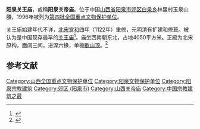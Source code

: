 {{coord|37|55|33|N|113|36|35|E|display=title|scale:10000}}
{{文物保护单位
| 级别 = 全国
| 名称 = 关王庙
| 图片 = 
| 所在 = [[山西省|山西省]][[阳泉市|阳泉市]]
| 分类 = 古建筑
| 时代 = 宋
| 编号 = [[第四批全国重点文物保护单位|第四批]]第99项
| 登录 = 1996年11月20日
}}
'''阳泉关王庙'''，或稱'''阳泉关帝庙'''。位于中国[[山西省|山西省]][[阳泉市|阳泉市]][[郊区_(阳泉市)|郊区]][[白泉乡|白泉乡]]林里村玉泉山腰，1996年被列为[[第四批全国重点文物保护单位|第四批全国重点文物保护单位]]。

关王庙始建年代不详，[[北宋|北宋]][[宣和_(北宋)|宣和]]四年（1122年）重修，元明清有扩建和修葺。被认为是中国现存最早的[[关王庙|关王庙]]<ref>{{cite web|url=http://www.yqnews.com.cn/news/rbxw/2012/74/G2175.html|title=郊区关王庙|publisher=阳泉新闻网，来源：阳泉日报|author=|date=2012年10月19日|accessdate=2010-12-12|language=Zh-hans|deadurl=yes|archiveurl=https://web.archive.org/web/20150227124816/http://www.yqnews.com.cn/news/rbxw/2012/74/G2175.html|archivedate=2015年2月27日}}</ref>。庙坐西南朝东北，占地4050平方米。正殿为北宋原构，面阔三间，进深六椽，单檐[[歇山顶|歇山顶]]。<ref>{{Cite book |title=全国重点文物保护单位·第一至第五批·第Ⅰ卷 |publisher=文物出版社 |year=2004 |isbn=7-5010-1525-2 |pages= }}</ref>

==参考文献==
{{reflist}}

{{山西全国重点文物保护单位}}
{{中国木构建筑 (唐-宋)}}

{{DEFAULTSORT:Yang}}
[[Category:山西全国重点文物保护单位|Category:山西全国重点文物保护单位]]
[[Category:阳泉文物保护单位|Category:阳泉文物保护单位]]
[[Category:阳泉宗教建筑|Category:阳泉宗教建筑]]
[[Category:郊区_(阳泉市)|Category:郊区 (阳泉市)]]
[[Category:山西关帝庙|Category:山西关帝庙]]
[[Category:中国宗教建筑之最|Category:中国宗教建筑之最]]